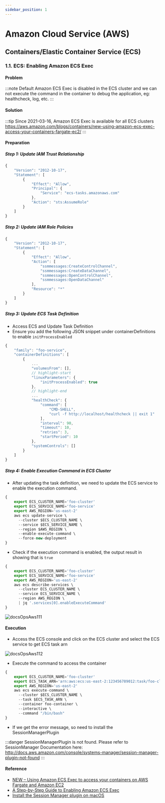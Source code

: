 ```yaml
---
sidebar_position: 1
---
```


# Amazon Cloud Service (AWS)

## Containers/Elastic Container Service (ECS)

### 1.1. ECS: Enabling Amazon ECS Exec

#### Problem

:::note
Default Amazon ECS Exec is disabled in the ECS cluster and we can not execute the command in the container to debug the application, eg: healthcheck, log, etc.
:::


#### Solution

:::tip
Since 2021-03-16, Amazon ECS Exec is available for all ECS clusters https://aws.amazon.com/blogs/containers/new-using-amazon-ecs-exec-access-your-containers-fargate-ec2/
:::

#### Preparation

##### Step 1: Update IAM Trust Relationship

```jsx
{
    "Version": "2012-10-17",
    "Statement": [
        {
            "Effect": "Allow",
            "Principal": {
                "Service": "ecs-tasks.amazonaws.com"
            },
            "Action": "sts:AssumeRole"
        }
    ]
}
```

##### Step 2: Update IAM Role Policies

```jsx
{
    "Version": "2012-10-17",
    "Statement": [
        {
            "Effect": "Allow",
            "Action": [
                "ssmmessages:CreateControlChannel",
                "ssmmessages:CreateDataChannel",
                "ssmmessages:OpenControlChannel",
                "ssmmessages:OpenDataChannel"
            ],
            "Resource": "*"
        }
    ]
}
````

##### Step 3: Update ECS Task Definition

* Access ECS and Update Task Definition
* Ensure you add the following JSON snippet under containerDefinitions to enable `initProcessEnabled`

```jsx
{
    "family": "foo-service",
    "containerDefinitions": [
        {
            ...
            "volumesFrom": [],
            // highlight-start
            "linuxParameters": {
                "initProcessEnabled": true
            },
            // highlight-end
            ...
            "healthCheck": {
                "command": [
                    "CMD-SHELL",
                    "curl -f http://localhost/healthcheck || exit 1"
                ],
                "interval": 90,
                "timeout": 10,
                "retries": 3,
                "startPeriod": 10
            },
            "systemControls": []
        }
    ]
}
```

##### Step 4: Enable Execution Command in ECS Cluster

* After updating the task definition, we need to update the ECS service to enable the execution command.

```jsx
{
    export ECS_CLUSTER_NAME='foo-cluster'
    export ECS_SERVICE_NAME='foo-service'
    export AWS_REGION='us-east-2'
    aws ecs update-service \
      --cluster $ECS_CLUSTER_NAME \
      --service $ECS_SERVICE_NAME \
      --region $AWS_REGION \
      --enable-execute-command \
      --force-new-deployment
}
```

* Check if the execution command is enabled, the output result in showing that is `true`

```jsx
{
    export ECS_CLUSTER_NAME='foo-cluster'
    export ECS_SERVICE_NAME='foo-service'
    export AWS_REGION='us-east-2'
    aws ecs describe-services \
      --cluster ECS_CLUSTER_NAME \
      --service ECS_SERVICE_NAME \
      --region AWS_REGION \
      | jq '.services[0].enableExecuteCommand'
}
```
![docsOpsAws111](../../static/img/docsOpsAws111.png)


#### Execution

* Access the ECS console and click on the ECS cluster and select the ECS service to get ECS task arn

![docsOpsAws112](../../static/img/docsOpsAws112.png)

* Execute the command to access the container

```jsx
{
    export ECS_CLUSTER_NAME='foo-cluster'
    export ECS_TASK_ARN='arn:aws:ecs:us-east-2:123456789012:task/foo-cluster/1234567890123456789'
    export AWS_REGION='us-east-2'
    aws ecs execute-command \
      --cluster $ECS_CLUSTER_NAME \
      --task $ECS_TASK_ARN \
      --container foo-container \
      --interactive \
      --command "/bin/bash"
}
```

* If we get the error message, so need to install the SessionManagerPlugin

:::danger
SessionManagerPlugin is not found. Please refer to SessionManager Documentation here: http://docs.aws.amazon.com/console/systems-manager/session-manager-plugin-not-found
:::


#### Reference

* [NEW – Using Amazon ECS Exec to access your containers on AWS Fargate and Amazon EC2](https://aws.amazon.com/blogs/containers/new-using-amazon-ecs-exec-access-your-containers-fargate-ec2/)
* [A Step-by-Step Guide to Enabling Amazon ECS Exec
](https://medium.com/@mariotolic/a-step-by-step-guide-to-enabling-amazon-ecs-exec-a88b05858709)
* [Install the Session Manager plugin on macOS
](https://docs.aws.amazon.com/systems-manager/latest/userguide/install-plugin-macos-overview.html)



